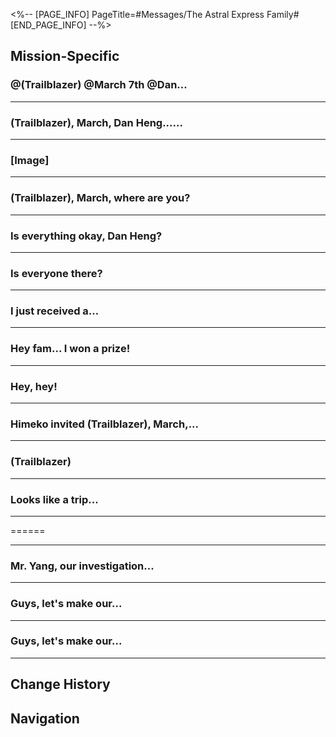 <%-- [PAGE_INFO]
PageTitle=#Messages/The Astral Express Family#
[END_PAGE_INFO] --%>
{{Messages Infobox
|id           = 13
|image        = NPC The Astral Express Family Icon.png
|type         = Group
|participants = [[Dan Heng]]; [[Himeko]]; [[March 7th]]; [[Pom-Pom]]; [[Trailblazer]]; [[Welt]]
|faction      = Astral Express
}}

==Mission-Specific==
===@(Trailblazer) @March 7th @Dan...===
{{Messages
|start_condition = 
|text =
:'''Welt:''' @(Trailblazer) @March 7th @Dan Heng, the sealing of the Stellaron is complete, and the spatial distortion is dissipating. Good job.
:{Choice} We should be back soon
::'''(Trailblazer):''' We should be back soon
:{Choice} We'll need to stay here a little longer
::'''(Trailblazer):''' We'll need to stay here a little longer
:'''Welt:''' Don't rush, go at your own pace. The Express will be here, before you're ready to leave.
:'''March 7th:''' Great!
:'''March 7th:''' I'm craving some juice... Pom-Pom still owes me a glass!
:'''Dan Heng:''' How is Jarilo-VI?
:'''Welt:''' Not great. Even though the influence of the Stellaron has basically subsided, the existing Fragmentum is too deeply rooted.
:'''Welt:''' The Eternal Freeze has lasted a very long time, enough to severely impact the ecology of the planet.
:'''Welt:''' In short, the planet probably won't regain the vitality that it once had a thousand years ago in such a short time.
:'''March 7th:''' Oh... How could this be?
:{Choice} Is there anything else we can do?
:'''(Trailblazer):''' Is there anything else we can do?
:'''Welt:''' ...As Trailblazers, our mission has already concluded successfully. The fate of this world should be handed back to its inhabitants.
:'''Welt:''' Humankind has always struggled against austere conditions and had always managed to thrive in spite of it. Now that the Eternal Freeze is gone, the Fragmentum has lost its momentum to expand.
:'''Welt:''' Jarilo-VI will be revitalized. Believe in the perseverance of her people.
:'''Welt:''' I detected a high-frequency spatial energy surge in the north of Jarilo-VI. You might be interested in checking it out.
:'''Welt:''' Don't worry. That energy is not related to the Stellaron. It's only an Echo left behind after spatial distortions fade away.
:'''Welt:''' Inside the Echo, our perceptions of space and time that we are used to will become radically altered, to the point where it might even reconstruct certain scenes from our own past experiences.
:'''Welt:''' If you're in the mood and wish to re-live those memorable adventures, you can try your luck at places where Echoes can be found.
}}
----

===(Trailblazer), March, Dan Heng......===
{{Messages
|start_condition = 
|text =
:'''Himeko:''' (Trailblazer), March, Dan Heng... How was your rest?
:'''Himeko:''' Pom-Pom has completed the routine pre-departure inspection, so the Nameless is ready to move on to the next world. Come back to the Express when you've tied up all the loose ends
:'''Himeko:''' Oh, right. You must have so many questions about that final battle with the Supreme Guardian of Belobog. Welt and I made some simple analyses that might help shed some light on it for you
:'''March 7th:''' Got it! We will start our preparations now
}}
----

===[Image]===
{{Messages
|start_condition = 
|text =
:'''(Trailblazer):''' [[File:Message Trailblazer Relics.png|256px]]
:{Choice} Found some strange items...
:'''(Trailblazer):''' Found some strange items...
:'''Dan Heng:''' Relics.
:'''March 7th:''' Relics
:'''Himeko:''' Relics
:'''Welt:''' These are Relics.
:{Choice} Thanks.
:'''(Trailblazer):''' Thanks.
:{Choice} So what's a relic!?
:'''(Trailblazer):''' So what's a relic!?
:'''Welt:''' A construct made from a data stream. Many believe they're linked to Stellarons and the Fragmentum phenomenon.
:'''Welt:''' What we refer to as relics are objects corroded by the Fragmentum whose data is saved and then reconstructed.
:{Choice} Thanks.
:'''(Trailblazer):''' Thanks.
:{Choice} So what's a relic!?
:'''(Trailblazer):''' So what's a relic!?
:'''Welt:''' ...You could consult Herta. She's an expert in relic research.
}}
----

===(Trailblazer), March, where are you?===
{{Messages
|start_condition = 
|text =
:'''(Trailblazer):''' (Trailblazer), March, where are you?
:{{DIcon|Warning}} Message failed to send
:{Choice} I'll go find you folks
:'''(Trailblazer):''' I'll go find you folks.
:{{DIcon|Warning}} Message failed to send
}}
----

===Is everything okay, Dan Heng?===
{{Messages
|start_condition = 
|text =
:'''(Trailblazer):''' Is everything okay, Dan Heng?
:'''March 7th:''' (Trailblazer) and I heard you received an anonymous letter, and we were worried, so we came here to check on you, but you weren't in the archives.
:'''March 7th:''' Did that poker-faced Stellaron Hunter "Blade" give you any trouble again?
:{Choice} I'm okay...
::'''(Trailblazer):''' Don't worry. I just stepped away to enjoy the view.
:{Choice} I went to meet some old friends.
::'''(Trailblazer):''' Don't worry. I just stepped away for a bit to catch up with some old friends.
:{Choice} I've thrown away the letter.
::'''(Trailblazer):''' Don't worry. I've got rid of that letter.
:'''March 7th:''' Phew, that's a relief, then.
:'''March 7th:''' By the way, don't forget to head back to the Express early. Himeko said she made coffee for us.
}}
----

===Is everyone there?===
{{Messages
|start_condition = 
|text =
:'''Himeko:''' Is everyone there?
:'''Himeko:''' I have something important to announce
:{Choice} We're getting wages?
::'''(Trailblazer):''' We're going to be getting wages after this? Awesome!
::'''Himeko:''' Sadly, no. That's not been planned yet
::'''Himeko:''' The budget for the Nameless' expenditures will still be managed solely by the navigator for the time being. If there is a need among individual passengers, however, you can come to apply for an additional allowance from me
::'''March 7th:''' Speaking of which, why doesn't Mr. Yang ever seem to worry about money...
::'''Himeko:''' Mr. Yang is an exception~
::'''Welt:''' Be envious, young one.
:{Choice} We getting better food?
::'''(Trailblazer):''' The food options on the dining menu are about to be updated? The day has finally come!
::'''Himeko:''' Does Passenger (Trailblazer) have some points of dissatisfaction to raise about the current menu?
::'''March 7th:''' I guess {{MC|f=she|m=he}} is probably about to complain about the pre-made meals again!
::'''Himeko:''' Then, let me give a piece of personal advice: Stop scrolling through food blogger videos
:{Choice} I confess...
::'''(Trailblazer):''' Alright, I'll spill. It is I who borrowed away Dan Heng's neck massager
::'''Dan Heng:''' So it was you.
::'''Dan Heng:''' By the way, "borrowing" is when you let someone know. If you don't, that's called "stealing."
::'''Himeko:''' It's just a massager. If (Trailblazer) wants one, we can order one
::'''Himeko:''' I checked the price as well. Let's leave the bill with (Trailblazer)
:'''Himeko:''' Ahem. To business. The thing I wanted to tell everyone is that the Astral Express will soon be one of the shareholders of the Penacony Conglomerate
:'''Himeko:''' The Family and the IPC will begin formal negotiations soon regarding the Dreamscape's reconstruction plans and commercial projects for the future
:'''Himeko:''' After this round of investments, the IPC will hold 30% of Penacony's shares
:'''Himeko:''' And the Strategic Investment Department managed to secure a significant boon for us: When the financing is done, the IPC will transfer 5% of the stocks to the Astral Express to express their sincerity in developing a long-term partnership with the Nameless
:'''March 7th:''' Woah
:'''March 7th:''' Though I don't know much about shares or options... It sounds pretty great!
:'''Welt:''' I'm more curious about how future dividends will be calculated?
:{Choice} Are we gonna be rich?
::'''(Trailblazer):''' So, does that mean we're gonna get financial independence and early retirement soon?
::'''Himeko:''' Oh, my. Have you been living in poverty this entire time, (Trailblazer)? You must have had it rough
:{Choice} Only 5%?
::'''(Trailblazer):''' Hey, it's only 5%
::'''Dan Heng:''' Clearly, your financial acumen is about on par with March 7th's.
::'''March 7th:''' Hey!
:'''Himeko:''' As the ceaselessly trailblazing Nameless, we got another responsibility to shoulder regarding this agreement
:'''Himeko:''' As shareholders of the Penacony Conglomerate, we must bear the duty of being brand ambassadors and ensure the Planet of Festivities will no longer depart from the proper path of Harmony
:{Choice} Time to wield my shareholder power!
::'''(Trailblazer):''' It's time to make everyone submit
:{Choice} Penacony, your {{MC|f=girl|m=boy}}boss is here!
::'''(Trailblazer):''' It's time to make everyone submit
:'''(Trailblazer):''' Wait, no
:'''(Trailblazer):''' It's time for everyone to remember our name!
:'''Himeko:''' Oh, it seems like (Trailblazer) is full of energy!
:'''March 7th:''' ...
:'''March 7th:''' Hey, what are you doing?
:'''Dan Heng:''' Let {{MC|f=her|m=him}} be, March.
:'''Dan Heng:''' I can tell {{MC|f=her|m=his}} determination from the words {{MC|f=she|m=he}} typed. We can't stop {{MC|f=her|m=him}}.
;{Accepted Mission: Checking Out}
}}
----

===I just received a...===
{{Messages
|start_condition = 
|text =
:{Choice} (Tell them about the gift)
:'''(Trailblazer):''' I just received a gift. It got sent to (The Radiant Feldspar/The Trailblaze's Stern/The Tatalov/The Soaring Clock Hand)
:'''(Trailblazer):''' Aventurine sent it. This was inside
:'''(Trailblazer):''' [[File:Message The Astral Express Family 43.png|256px]]
:'''Welt:''' Oh, it's a model. That brand is renowned for making quality products. If I'm not mistaken, this is a limited edition.
:'''March 7th:''' [[File:Sticker PPG 07 Pom-Pom 10.png|80px|&lbrack;image&rbrack; &lbrack;gift&rbrack;]]
:'''March 7th:''' (Trailblazer), open the windows! Are there figures of us inside?
:'''Dan Heng:''' This is a miniature of the Express. Looking at the exterior, I don't think it's designed to be opened.
:'''Welt:''' I used to collect models back home. Based on my experience, if there are additional accessories, they are usually displayed separately.
:'''Pom-Pom:''' Wow! Where did you get that? It's so pretty! I want one too. Shouldn't there be one for the conductor?
:'''Himeko:''' You'll have to ask @(Trailblazer) about that
:'''(Trailblazer):''' Doesn't seem like it. There are only some other snacks and beverages in the package
:'''(Trailblazer):''' Maybe your packages are still on the way... I only received this one
:'''March 7th:''' I don't have a package tracking number...
:'''Welt:''' I didn't receive anything either. Looks like (Trailblazer) is the only one who got it.
:'''Pom-Pom:''' I'll take the snacks if you don't want them!
:'''Dan Heng:''' We shouldn't give the conductor too much junk food. We'll be in trouble if they get the runs.
:'''Himeko:''' [[File:Sticker PPG 02 Himeko 01.png|80px|(image) &lbrack;laugh&rbrack;]]
:'''Himeko:''' Jokes aside, this looks like it's specially prepared for (Trailblazer)
:'''Himeko:''' When we did the handover for (The Radiant Feldspar/The Trailblaze's Stern/The Tatalov/The Soaring Clock Hand) with The Family, we came to a consensus that the ownership of the ship should belong to the Express passenger who contributed the most to Penacony
:'''Himeko:''' In other words, (The Radiant Feldspar/The Trailblaze's Stern/The Tatalov/The Soaring Clock Hand) only has one owner right now, and that is (Trailblazer). This gift is just for you
:{Choice} Thanks! Don't mind if I do!
::'''(Trailblazer):''' Ah? Then I'll gladly accept it!
::'''Dan Heng:''' Take it. It's what you deserve.
:{Choice} Whoa, really?
::'''(Trailblazer):''' Huh? For real?
::'''(Trailblazer):''' Hang on, I'm going to get a lottery ticket now. We'll share the winnings among us
::'''March 7th:''' Even if we win the grand prize, you're more than deserving of it!
:{Choice} We should give it to Pom-Pom instead.
::'''(Trailblazer):''' I think... it'll be more suitable if we give this to Pom-Pom.
::'''(Trailblazer):''' Pom-Pom is the conductor after all, and the conductor should be in charge of the Express.
::'''Pom-Pom:''' [[File:Sticker PPG 07 Pom-Pom 04.png|80px|&lbrack;image&rbrack; &lbrack;Pom-Pom refuses&rbrack;]]
::'''Pom-Pom:''' Pom-Pom doesn't want it! It's yours. Pom-Pom is just happy to be with all you passengers.
::'''Welt:''' Hehe. Keep it, (Trailblazer).
:'''(Trailblazer):''' [[File:Sticker PPG 07 Pom-Pom 02.png|80px|&lbrack;image&rbrack; &lbrack;Pom-Pom cries&rbrack;]]
}}
----

===Hey fam... I won a prize!===
{{Messages
|start_condition = 
|text =
:{Choice} I got a souvenir from a game I played.
:'''(Trailblazer):''' Hey fam... I won a prize!
:'''(Trailblazer):''' Actually, it's a souvenir I got from a game I played. It's some kind of television!
:'''(Trailblazer):''' Who wants to see it? I'll carry it into the Parlor Car right now!
:'''Welt:''' Congratulations to (Trailblazer) for winning a television
:'''Himeko:''' Looks like you've reaped quite a few rewards from Penacony
:'''Himeko:''' [[File:Sticker PPG 02 Himeko 01.png|80px|(image) &lbrack;laugh&rbrack;]]
:'''March 7th:''' Wait. Why haven't I experienced anything like this? I was at Penacony too! You're just too lucky, (Trailblazer)
:'''March 7th:''' Do you want to place it in the Parlor Car? Once you do, let me know. I wanna touch it. See if I smooch some luck off you
:'''Pom-Pom:''' Congratulations, Passenger (Trailblazer)
:'''Pom-Pom:''' Wait! Hold on! You can't put this in the Parlor Car!
:'''Pom-Pom:''' [[File:Sticker PPG 07 Pom-Pom 04.png|80px|(image) &lbrack;no&rbrack;]]
:'''March 7th:''' [[File:Sticker PPG 07 Pom-Pom 07.png|80px|(image) &lbrack;suspicion&rbrack;]]
:'''March 7th:''' Why not? Won't it be good for everyone to watch some TV on the couch?
:'''Himeko:''' Hmm. TV and coffee. That just might bring out the taste of home
:'''Dan Heng:''' The Parlor Car is a place to enjoy the stellar view. Pom-Pom has strict rules and regulations for every section of the Express. If we put the TV there, then it'll be the entertainment car, and that clashes with the enjoyment of scenery.
:'''Pom-Pom:''' That's right. If we do this, the Parlor Car will have the Phonograph and a TV. It'll start disturbing everyone else
:{Choice} (Trailblazer) won't leave it there then.
::'''(Trailblazer):''' Alright... If even the Passengers don't think this is a good idea, (Trailblazer) just won't leave it there! That should do it, right?
::'''Pom-Pom:''' Don't mock the conductor, Passenger (Trailblazer)
::'''Welt:''' Pom-Pom's speech pattern is not that exaggerated. Anyway, this isn't what's important
:{Choice} You're too strict, Pom-Pom...
::'''(Trailblazer):''' [[File:Sticker PPG 07 Pom-Pom 02.png|80px|(image) &lbrack;sob&rbrack;]]
::'''(Trailblazer):''' Alright, Pom-Pom... You're so strict. I won't put it there
:'''Pom-Pom:''' You can put it straight in the Passenger Cabin, (Trailblazer)
:'''Pom-Pom:''' It's where the long corridor leads to that armchair. You can place it on the cabinet nearby so everyone can watch it
:'''March 7th:''' I see... You planned this out already, Pom-Pom. No wonder you're the conductor
:'''Pom-Pom:''' [[File:Sticker PPG 07 Pom-Pom 02.png|80px|(image) &lbrack;sob&rbrack;]]
:'''Welt:''' If we get the chance, we can have a movie night with the television every now and then
:'''Welt:''' You can watch some of the animations I've made in my homeworld. Some of the content is better viewed on a screen
:'''March 7th:''' Mr. Yang... Please don't fall asleep again...
:'''Pom-Pom:''' [[File:Sticker PPG 07 Pom-Pom 06.png|80px|(Image) &lbrack;Like&rbrack;]]
:'''Himeko:''' [[File:Sticker PPG 07 Pom-Pom 06.png|80px|(Image) &lbrack;Like&rbrack;]]
:'''Dan Heng:''' Hm. I'm curious about the television, too. Penacony's devices have some special properties. I don't know if they can still persist beyond memoria-infused environments.
}}
----

===Hey, hey!===
{{Messages
|start_condition = 
|text =
:'''Pom-Pom:''' Hey, hey!
:'''March 7th:''' Hey, hey!
:'''Dan Heng:''' ...
:{Choice} What's up?
::'''(Trailblazer):''' What's up?
:{Choice} Hello.
::'''(Trailblazer):''' Hey, hey!
::'''Welt:''' Alright, let's see what the conductor has to say first.
:'''Himeko:''' Are we ready to set off to the next stop?
:'''Pom-Pom:''' We sure are! The warp jump device is all calibrated.
:'''Pom-Pom:''' But, as the Express conductor, I have three things I wanted to stress before we depart.
:'''Pom-Pom:''' That's why I'm here for this little Express meeting, too.
:'''March 7th:''' Alright! Then you know the rules.
:'''March 7th:''' We'll meet in the Parlor Car!
;{Accepted Mission: Long Day's Journey Into Night}
}}
----

===Himeko invited (Trailblazer), March,...===
{{Messages
|start_condition = 
|text =
:{{DIcon|Warning}} Himeko invited (Trailblazer), March, and Welt to join the group chat
:'''Himeko:''' Are we all having fun?
:'''March 7th:''' Lots of fun, sure
:'''March 7th:''' But something feels off...
:'''March 7th:''' It doesn't feel very real. It's odd. I can't describe it
:{Choice} We're in a dream, after all
::'''(Trailblazer):''' We're in a dream, after all
:{Choice} There's some progress
::'''(Trailblazer):''' There's some progress
:'''March 7th:''' I saw a guy wearing a plaster head sculpture at the auction, and he walked off without doing anything. That's pretty suspicious
:'''Welt:''' I also had some unpleasant discoveries. It's a bit complicated. It's best if we meet up face-to-face.
:'''Himeko:''' Me too
:'''Himeko:''' Looks like a trip back to reality is overdue
:'''Himeko:''' Let's meet up in my room
}}
----

===(Trailblazer)===
{{Messages
|start_condition = 
|text =
:'''March 7th:''' (Trailblazer)
:'''March 7th:''' You still at hotel in the dreamscape?
:'''March 7th:''' (Trailblazer)
:'''March 7th:''' (Trailblazer)
:'''Welt:''' Have you run into trouble?
:'''Himeko:''' We got separated in the Memory Zone, but (Trailblazer) is with the Memokeeper
:'''March 7th:''' I feel so antsy
:'''March 7th:''' Help
:'''Himeko:''' March, stay calm
:'''Dan Heng:''' Do I need to get off the Express and help?
:'''Himeko:''' Not at the moment
:'''Dan Heng:''' Sure. Just let me know if you need me
:'''Welt:''' The Reverie Hotel in the real world is very calm. Not much is happening.
:{{DIcon|Warning}} &mdash; Message History &mdash;
:{Choice} I'm done.
::'''(Trailblazer):''' I finished investigating on my side.
::'''(Trailblazer):''' Where should we meet?
:{Choice} Where are you?
::'''(Trailblazer):''' I finished investigating on my side.
::'''(Trailblazer):''' Where should I go to meet you?
:'''March 7th:''' (Trailblazer)!
:'''Himeko:''' (Trailblazer), it's great that you're safe.
:'''March 7th:''' That lady didn't do anything bad, did she?
:'''Himeko:''' I'm sorry... about what happened to Firefly.
:'''Himeko:''' The scene has been cordoned off by The Family. We're wrapping up negotiations with some Family delegates.
:'''Himeko:''' Let's meet somewhere near the Clockie Statue later.
}}
----

===Looks like a trip...===
{{Messages
|start_condition = 
|text =
:'''Himeko:''' Looks like a trip back to reality is overdue
:'''Himeko:''' Let's meet up in my room
:{Choice} I've run into a little trouble...
:'''(Trailblazer):''' I've run into a little trouble...
:{{DIcon|Warning}} (Message failed to send)
:{Choice} Huh...
:'''(Trailblazer):''' Huh...
:{{DIcon|Warning}} (Message failed to send)
}}
----

======
{{Messages
|start_condition = 
|text =
:'''Pom-Pom:''' [[File:Message Pom-Pom 301.png|256px]]
:'''Pom-Pom:''' Got a package delivered to the Express
:'''Pom-Pom:''' [[File:Sticker PPG 07 Pom-Pom 10.png|80px]]
:'''Welt:''' I do recall the Express has received one of these things before, no?
:'''March 7th:''' [[File:Sticker PPG 01 March 7th 14.png|80px]]
:'''March 7th:''' What kind of package? So mysterious
:'''Dan Heng:''' Yes. The Express' records did mention this has happened before.
:'''Dan Heng:''' [[File:Sticker PPG 02 Dan Heng 01.png|80px]]
:'''March 7th:''' Oh, that thing. I remember now
:'''March 7th:''' (Trailblazer), this is some good stuff. You better get back and have a look!
:{Choice} I already know what to expect
::'''(Trailblazer):''' This is a gift specifically for me.
:{Choice} Who's the recipient?
::'''(Trailblazer):''' Does it say who's supposed to receive it? Does it have (Trailblazer)'s name on it?
:'''(Trailblazer):''' [[File:Sticker PPG 03 Caelus 01.png|80px]] [[File:Sticker PPG 03 Stelle 01.png|80px]]
:'''Himeko:''' This is a package sent to the Express from another Nameless in the cosmos
:'''Himeko:''' [[File:Sticker PPG 02 Himeko 01.png|80px]]
:'''Himeko:''' I knew you'd be interested, (Trailblazer)
:'''Himeko:''' Remember to take a look once you get back to the Express
:{Choice} Got it. I'm on my way
::'''(Trailblazer):''' I'll be there soon. I'm about to reach a Space Anchor
::'''Pom-Pom:''' Pom-Pom will be waiting
::'''Pom-Pom:''' [[File:Sticker PPG 07 Pom-Pom 14.png|80px]]
:{Choice} What if Pom-Pom doesn't know?
::'''(Trailblazer):''' No problem. What if the conductor doesn't know either?
::'''Pom-Pom:''' Hmph. Pom-Pom thinks you're the one that doesn't have a clue
::'''Pom-Pom:''' [[File:Sticker PPG 07 Pom-Pom 04.png|80px]]
:{Choice} Message came a bit late
::'''(Trailblazer):''' Actually, I already saw the package. Your message came a bit late, conductor
::'''Pom-Pom:''' You're the one who replied late, (Trailblazer)
::'''Pom-Pom:''' [[File:Sticker PPG 07 Pom-Pom 04.png|80px]]
;{Accepted Mission: Package for the Nameless}
}}
----

===Mr. Yang, our investigation...===
{{Messages
|start_condition = 
|text =
:{Choice} Ask about Welt's situation.
:'''(Trailblazer):''' Mr. Yang, our investigation here has come to an end
:'''(Trailblazer):''' How's progress going on your end?
:'''Welt:''' Not too bad. The Galaxy Ranger and I agree that The Family might be hiding something extremely important.
:'''Welt:''' We're now headed to Dewlight Pavilion.
:'''March 7th:''' Acheron, huh? Didn't Aventurine say she was dangerous...
:'''Welt:''' I've confirmed that she's on our side.
:'''Welt:''' Don't worry. Please wait for a while. I'll keep you posted as soon as I find anything.
}}
----

===Guys, let's make our...===
{{Messages
|start_condition = 
|text =
:'''Himeko:''' Guys, let's make our way to the Radiant Feldspar
:'''Himeko:''' I'll wrap things up soon. Let's meet at the Aft Pool in the stern
:'''Dan Heng:''' Roger
:'''Welt:''' Catch you later.
:{Choice} I'm on my way.
::'''(Trailblazer):''' I'll lead the charge!
::'''March 7th:''' By the way, what are you doing on the Radiant Feldspar, Miss Himeko?
:{Choice} What have you been up to lately, Miss Himeko?
::'''(Trailblazer):''' By the way, what have you been up to lately, Miss Himeko?
::'''March 7th:''' Hey! I was about to ask the same thing!
:'''Himeko:''' [[File:Sticker PPG 02 Himeko 01.png|80px|&lbrack;image&rbrack; Himeko smiles]]
:'''Himeko:''' It's a secret for now
:'''Himeko:''' Be patient, you'll find out at the opening ceremony
:'''March 7th:''' Hey...
:'''March 7th:''' I can't wait!
}}
----

===Guys, let's make our...===
{{Messages
|start_condition = 
|text =
:'''Himeko:''' Guys, let's make our way to the Radiant Feldspar
:'''Himeko:''' I'll wrap things up soon. Let's meet at the Aft Pool in the stern
:'''Dan Heng:''' Roger
:'''Welt:''' Catch you later.
:{Choice} I'm on my way.
::'''(Trailblazer):''' I'll lead the charge!
::'''March 7th:''' By the way, what are you doing on the Radiant Feldspar, Miss Himeko?
:{Choice} What have you been up to lately, Miss Himeko?
::'''(Trailblazer):''' By the way, what have you been up to lately, Miss Himeko?
::'''March 7th:''' Hey! I was about to ask the same thing!
:'''Himeko:''' [[File:Sticker PPG 02 Himeko 01.png|80px|&lbrack;image&rbrack; Himeko smiles]]
:'''Himeko:''' It's a secret for now
:'''Himeko:''' Be patient, you'll find out at the opening ceremony
:'''March 7th:''' Hey...
:'''March 7th:''' I can't wait!
}}
----

==Change History==
{{Change History|1.0}}

==Navigation==
{{Messages Navbox}}